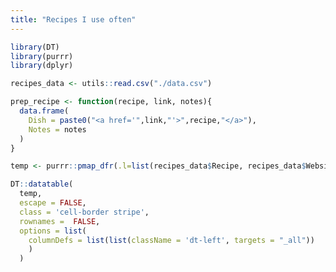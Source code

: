 ```yaml
---
title: "Recipes I use often"
---
```


```r

library(DT)
library(purrr)
library(dplyr)

recipes_data <- utils::read.csv("./data.csv")

prep_recipe <- function(recipe, link, notes){
  data.frame(
    Dish = paste0("<a href='",link,"'>",recipe,"</a>"),
    Notes = notes
  )
}

temp <- purrr::pmap_dfr(.l=list(recipes_data$Recipe, recipes_data$Website, recipes_data$Notes),.f=prep_recipe)

DT::datatable(
  temp, 
  escape = FALSE, 
  class = 'cell-border stripe', 
  rownames =  FALSE,
  options = list(
    columnDefs = list(list(className = 'dt-left', targets = "_all"))
    )
  )

```

